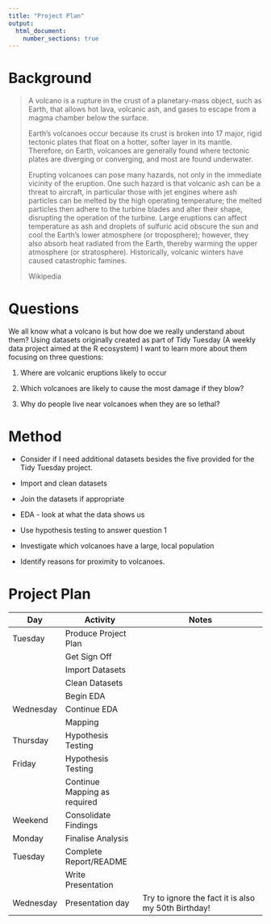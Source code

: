```yaml
---
title: "Project Plan"
output: 
  html_document:
    number_sections: true
---
```


# Background

> A volcano is a rupture in the crust of a planetary-mass object, such as Earth, that allows hot lava, volcanic ash, and gases to escape from a magma chamber below the surface.
>
> Earth's volcanoes occur because its crust is broken into 17 major, rigid tectonic plates that float on a hotter, softer layer in its mantle. Therefore, on Earth, volcanoes are generally found where tectonic plates are diverging or converging, and most are found underwater.
>
> Erupting volcanoes can pose many hazards, not only in the immediate vicinity of the eruption. One such hazard is that volcanic ash can be a threat to aircraft, in particular those with jet engines where ash particles can be melted by the high operating temperature; the melted particles then adhere to the turbine blades and alter their shape, disrupting the operation of the turbine. Large eruptions can affect temperature as ash and droplets of sulfuric acid obscure the sun and cool the Earth's lower atmosphere (or troposphere); however, they also absorb heat radiated from the Earth, thereby warming the upper atmosphere (or stratosphere). Historically, volcanic winters have caused catastrophic famines.
>
> Wikipedia

# Questions

We all know what a volcano is but how doe we really understand about them? Using datasets originally created as part of Tidy Tuesday (A weekly data project aimed at the R ecosystem) I want to learn more about them focusing on three questions:

1.  Where are volcanic eruptions likely to occur

2.  Which volcanoes are likely to cause the most damage if they blow?

3.  Why do people live near volcanoes when they are so lethal?

# Method

-   Consider if I need additional datasets besides the five provided for the Tidy Tuesday project.

-   Import and clean datasets

-   Join the datasets if appropriate

-   EDA - look at what the data shows us

-   Use hypothesis testing to answer question 1

-   Investigate which volcanoes have a large, local population

-   Identify reasons for proximity to volcanoes.

# Project Plan

| Day       | Activity                     | Notes                                               |
|-----------|------------------------------|-----------------------------------------------------|
| Tuesday   | Produce Project Plan         |                                                     |
|           | Get Sign Off                 |                                                     |
|           | Import Datasets              |                                                     |
|           | Clean Datasets               |                                                     |
|           | Begin EDA                    |                                                     |
| Wednesday | Continue EDA                 |                                                     |
|           | Mapping                      |                                                     |
| Thursday  | Hypothesis Testing           |                                                     |
| Friday    | Hypothesis Testing           |                                                     |
|           | Continue Mapping as required |                                                     |
| Weekend   | Consolidate Findings         |                                                     |
| Monday    | Finalise Analysis            |                                                     |
| Tuesday   | Complete Report/README       |                                                     |
|           | Write Presentation           |                                                     |
| Wednesday | Presentation day             | Try to ignore the fact it is also my 50th Birthday! |
